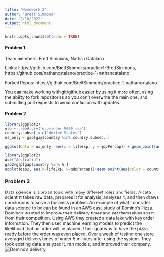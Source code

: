 ```yaml
---
title: 'Homework 3'
author: "Brett Simmons"
date: "2/10/2022"
output: html_document
---
```


```r
knitr::opts_chunk$set(echo = TRUE)
```

#### Problem 1 
Team members: Brett Simmons, Nathan Catalano

Links: https://github.com/BrettSimmons/practice1-BrettSimmons, https://github.com/nathancatalano/practice-1-nathancatalano

Forked Repos: https://github.com/BrettSimmons/practice-1-nathancatalano

You can make working with git/github easier by using it more often, using the ability to fork repositories so you don't overwrite the main one, and submitting pull requests to avoid confusion with updates.
 
#### Problem 2 
```r
library(ggplot2)
gap <- read.csv("gapminder-5060.csv")
country.subset = c("United States")
us_only = gap[gap$country %in% country.subset, ]

ggplot(data = us_only, aes(x = lifeExp, y = gdpPercap)) + geom_point(aes(color = country, size = pop))

library(ggplot2)
A=c("Australia")
gap2=gap[gap$country %in% A,]
ggplot(gap2, aes(x=lifeExp, y=gdpPercap))+geom_point(aes(color = country, size = pop))
```

###    Problem 3
Data science is a broad topic with many different roles and fields. A data scientist takes raw data, prepares it for analysis, 
analyzes it, and then draws conclusions to solve a business problem. An example of what I consider data science to be can be found in an AWS case study of Domino’s Pizza. Domino's wanted to improve their delivery times and set themselves apart from their competition. Using AWS they created a data lake with key order information. They then used machine learning models to predict the likelihood that an order will be placed. Their goal was to have the pizza ready before the order was even placed. Over a week of testing one store averaged delivery times of under 5 minutes after using the system. They took existing data, analyzed it, ran models, and improved their company.
![Domino's delivery](https://d1.awsstatic.com/case-studies/Dominos_031019__1830.858a45d28fb2879b938cec7e0961767fe7a8e695.jpg)
